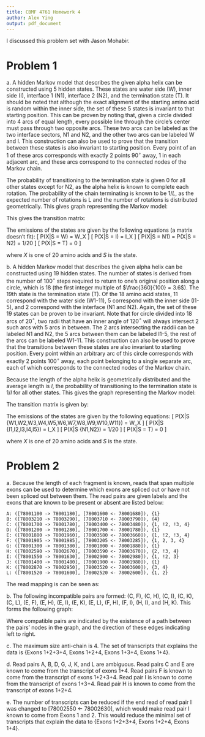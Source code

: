 ```yaml
---
title: CBMF 4761 Homework 4
author: Alex Ying
output: pdf_document
---
```


I discussed this problem set with Jason Mohabir.

# Problem 1

\noindent a. A hidden Markov model that describes the given alpha helix can be constructed using 5 hidden states. These states are water side (W), inner side (I), interface 1 (N1), interface 2 (N2), and the termination state (T). It should be noted that although the exact alignment of the starting amino acid is random within the inner side, the set of these 5 states is invariant to that starting position. This can be proven by noting that, given a circle divided into 4 arcs of equal length, every possible line through the circle's center must pass through two opposite arcs. These two arcs can be labeled as the two interface sectors, N1 and N2, and the other two arcs can be labeled W and I. This construction can also be used to prove that the transition between these states is also invariant to starting position. Every point of an 1 of these arcs corresponds with exactly 2 points 90$^\circ$ away, 1 in each adjacent arc, and these arcs correspond to the connected nodes of the Markov chain.

\begin{center}
\includegraphics[width=3in]{./hmm_a_circle.png}
\end{center}

The probability of transitioning to the termination state is given 0 for all other states except for N2, as the alpha helix is known to complete each rotation. The probability of the chain terminating is known to be $1/L$, as the expected number of rotations is L and the number of rotations is distributed geometrically. This gives graph representing the Markov model:

\begin{center}
\includegraphics[width=3.5in]{./hmm_a_graph.png}
\end{center}

This gives the transition matrix:

\begin{table}[!ht]
\begin{center}
\begin{tabular}{c||c|c|c|c|c}
   & I       & N1 & W & N2 & T     \\
\hline
\hline
I  & 0       & 1  & 0 & 0  & 0     \\
\hline
N1 & 0       & 0  & 1 & 0  & 0     \\
\hline
W  & 0       & 0  & 0 & 1  & 0     \\
\hline
N2 & $1-1/L$ & 0  & 0 & 0  & $1/L$ \\
\hline
T  & 0       & 0  & 0 & 0  & 1     \\
\end{tabular}
\end{center}
\end{table}

The emissions of the states are given by the following equations (a matrix doesn't fit):
\[
P(X|S = W) = W_X
\]
\[
P(X|S = I) = I_X
\]
\[
P(X|S = N1) = P(X|S = N2) = 1/20
\]
\[
P(X|S = T) = 0
\]

where $X$ is one of 20 amino acids and $S$ is the state.

\noindent b. A hidden Markov model that describes the given alpha helix can be constructed using 19 hidden states. The number of states is derived from the number of 100$^\circ$ steps required to return to one's original position along a circle, which is 18 (the first integer multiple of $\frac{360}{100} = 3.6$). The 19th state is the termination state (T). Of the 18 amino acid states, 11 correspond with the water side (W1-11), 5 correspond with the inner side (I1-5), and 2 correspond with the interface (N1 and N2). Again, the set of these 19 states can be proven to be invariant. Note that for circle divided into 18 arcs of 20$^\circ$, two radii that have an inner angle of 120$^\circ$ will always intersect 2 such arcs with 5 arcs in between. The 2 arcs intersecting the raddii can be labeled N1 and N2, the 5 arcs between them can be labeled I1-5, the rest of the arcs can be labeled W1-11. This construction can also be used to prove that the transitions between these states are also invariant to starting position. Every point within an arbitrary arc of this circle corresponds with exactly 2 points 100$^\circ$ away, each point belonging to a single separate arc, each of which corresponds to the connected nodes of the Markov chain.

\begin{center}
\includegraphics[width=3.5in]{./hmm_b_circle.png}
\end{center}

\newpage

Because the length of the alpha helix is geometrically distributed and the average length is $l$, the probability of transitioning to the termination state is $1/l$ for all other states. This gives the graph representing the Markov model:

\begin{center}
\includegraphics[width=3.5in]{./hmm_b_graph.png}
\end{center}

The transition matrix is given by:

\begin{center}
\includegraphics[width=3.5in]{./hmm_b_transition.png}
\end{center}

The emissions of the states are given by the following equations:
\[
P(X|S \in \{W1,W2,W3,W4,W5,W6,W7,W8,W9,W10,W11\}) = W_X
\]
\[
P(X|S \in \{I1,I2,I3,I4,I5\}) = I_X
\]
\[
P(X|S \in \{N1,N2\}) = 1/20
\]
\[
P(X|S = T) = 0
\]

where $X$ is one of 20 amino acids and $S$ is the state.

\newpage

# Problem 2

\noindent a. Because the length of each fragment is known, reads that span multiple exons can be used to determine which exons are spliced out or have not been spliced out between them. The read pairs are given labels and the exons that are known to be present or absent are listed below:

    A: ([78001100 -> 78001180], [78001600 <- 78001680]), {1}
    B: ([78003210 -> 78003290], [78003710 <- 78003790]), {4}
    C: ([78001700 -> 78001780], [78003400 <- 78003480]), {1, !2, !3, 4}
    D: ([78001200 -> 78001280], [78001700 <- 78001780]), {1}
    E: ([78001880 -> 78001960], [78003580 <- 78003660]), {1, !2, !3, 4}
    F: ([78001905 -> 78001985], [78003205 <- 78003285]), {1, 2, 3, 4}
    G: ([78001300 -> 78001380], [78001800 <- 78001880]), {1}
    H: ([78002590 -> 78002670], [78003590 <- 78003670]), {2, !3, 4}
    I: ([78001550 -> 78001630], [78002900 <- 78002980]), {1, !2, 3}
    J: ([78001400 -> 78001480], [78001900 <- 78001980]), {1}
    K: ([78002870 -> 78002950], [78003520 <- 78003600]), {3, 4}
    L: ([78001520 -> 78001600], [78002520 <- 78002600]), {1, 2}

The read mapping is can be seen as:

\begin{center}
\includegraphics[width=5in]{./rna_seq_drawing.png}
\end{center}

\noindent b. The following incompatible pairs are formed: (C, F), (C, H), (C, I), (C, K), (C, L), (E, F), (E, H), (E, I), (E, K), (E, L), (F, H), (F, I), (H, I), and (H, K). This forms the following graph:

\begin{center}
\includegraphics[width=2.5in]{./rna_seq_graph.png}
\end{center}

Where compatible pairs are indicated by the existence of a path between the pairs' nodes in the graph, and the direction of these edges indicating left to right.

\noindent c. The maximum size anti-chain is 4. The set of transcripts that explains the data is {Exons 1+2+3+4, Exons 1+2+4, Exons 1+3+4, Exons 1+4}.

\noindent d. Read pairs A, B, D, G, J, K, and L are ambiguous. Read pairs C and E are known to come from the transcript of exons 1+4. Read pairs F is known to come from the transcript of exons 1+2+3+4. Read pair I is known to come from the transcript of exons 1+3+4. Read pair H is known to come from the transcript of exons 1+2+4.

\noindent e. The number of transcripts can be reduced if the end read of read pair I was changed to [78002550 <- 78002630], which would make read pair I known to come from Exons 1 and 2. This would reduce the minimal set of transcripts that explain the data to {Exons 1+2+3+4, Exons 1+2+4, Exons 1+4}.
